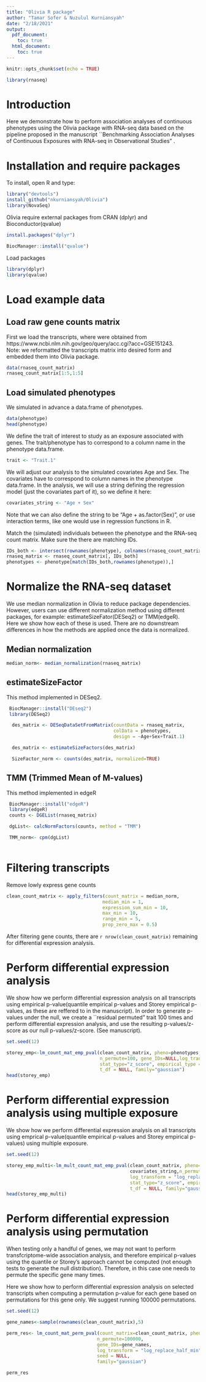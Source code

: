 ```yaml
---
title: "Olivia R package"
author: "Tamar Sofer & Nuzulul Kurniansyah"
date: "2/18/2021"
output: 
  pdf_document:
    toc: true
  html_document:
    toc: true
---
```


```r
knitr::opts_chunk$set(echo = TRUE)

library(rnaseq)
```



# Introduction
Here we demonstrate how to perform association analyses of continuous phenotypes using the Olivia package with RNA-seq data based on the pipeline proposed in the manuscript ``Benchmarking Association Analyses of Continuous Exposures with RNA-seq in Observational Studies" \url{https://www.biorxiv.org/content/10.1101/2021.02.12.430989v1.abstract}. 

# Installation and require packages

To install, open R and type:
```r

library("devtools")
install_github("nkurniansyah/Olivia")
library(NovaSeq)

```

Olivia require external packages from CRAN (dplyr) and Bioconductor(qvalue)

```r

install.packages("dplyr")

BiocManager::install("qvalue")

```

Load packages

```r
library(dplyr)
library(qvalue)
```

# Load example data

## Load raw gene counts matrix 
First we load the transcripts, where were obtained from https://www.ncbi.nlm.nih.gov/geo/query/acc.cgi?acc=GSE151243.  
Note: we reformatted the transcripts matrix into desired form and embedded them into Olivia package.

```r

data(rnaseq_count_matrix)
rnaseq_count_matrix[1:5,1:5]
```

## Load simulated phenotypes
We simulated in advance a data.frame of phenotypes. 

```r
data(phenotype)
head(phenotype)
```

We define the trait of interest to study as an exposure associated with genes. The trait/phenotype has to correspond to a column name in the phenotype data.frame.

```r
trait <- "Trait.1"
```

We will adjust our analysis to the simulated covariates Age and Sex. The covariates have to correspond to column names in the phenotype data.frame. In the analysis, we will use a string defining the regression model (just the covariates part of it), so we define it here: 

```r
covariates_string <- "Age + Sex"
```
Note that we can also define the string to be "Age + as.factor(Sex)", or use interaction terms, like one would use in regression functions in R. 

Match the (simulated) individuals between the phenotype and the RNA-seq count matrix. Make sure the there are matching IDs.
```r
IDs_both <- intersect(rownames(phenotype), colnames(rnaseq_count_matrix))
rnaseq_matrix <- rnaseq_count_matrix[, IDs_both] 
phenotypes <- phenotype[match(IDs_both,rownames(phenotype)),]
```

# Normalize the RNA-seq dataset

We use median normalization in Olivia to reduce package dependencies. However, users can use different normalization method using different packages, for example: estimateSizeFator(DESeq2) or TMM(edgeR).  
Here we show how each of these is used. There are no downstream differences in how the methods are applied once the data is normalized. 


## Median normalization

```r
median_norm<- median_normalization(rnaseq_matrix)

```
## estimateSizeFactor

This method implemented in DESeq2.

```r
 BiocManager::install("DEseq2")
 library(DESeq2)

  des_matrix <- DESeqDataSetFromMatrix(countData = rnaseq_matrix,
                                       colData = phenotypes,
                                       design = ~Age+Sex+Trait.1)

  des_matrix <- estimateSizeFactors(des_matrix)

  SizeFactor_norm <- counts(des_matrix, normalized=TRUE)
```

## TMM (Trimmed Mean of M-values)

This method implemented in edgeR

```r
 BiocManager::install("edgeR")
 library(edgeR)
 counts <- DGEList(rnaseq_matrix)

 dgList<- calcNormFactors(counts, method = "TMM")

 TMM_norm<- cpm(dgList)
  
```


# Filtering transcripts

Remove lowly express gene counts

```r
clean_count_matrix <- apply_filters(count_matrix = median_norm, 
                                   median_min = 1, 
                                   expression_sum_min = 10, 
                                   max_min = 10, 
                                   range_min = 5, 
                                   prop_zero_max = 0.5)
```


After filtering gene counts, there are `r nrow(clean_count_matrix)` remaining for differential expression analysis. 



# Perform differential expression analysis

We show how we perform differential expression analysis on all transcripts using empirical p-value(quantile empirical p-values and Storey empirical p-values, as these are reffered to in the manuscript). In order to generate p-values under the null, we create a ``residual permuted" trait 100 times and perform differential expression analysis, and use the resulting p-values/z-score as our null p-values/z-score. (See manuscript).

```r
set.seed(12)

storey_emp<-lm_count_mat_emp_pval(clean_count_matrix, pheno=phenotypes, trait, covariates_string,
                                  n_permute=100, gene_IDs=NULL,log_transform = "log_replace_half_min",
                                  stat_type="z_score", empirical_type = "storey",
                                  t_df = NULL, family="gaussian")
head(storey_emp)

```

# Perform differential expression analysis using multiple exposure

We show how we perform differential expression analysis on all transcripts using emprical p-value(quantile empirical p-values and Storey empirical p-values) using multiple exposure. 


```r
set.seed(12)

storey_emp_multi<-lm_mult_count_mat_emp_pval(clean_count_matrix, pheno=phenotypes, traits="Trait.1,Trait.2", 
                                             covariates_string,n_permute=100, gene_IDs=NULL,
                                             log_transform = "log_replace_half_min",
                                             stat_type="z_score", empirical_type = "storey",
                                             t_df = NULL, family="gaussian")
head(storey_emp_multi)


```

# Perform differential expression analysis using permutation

When testing only a handful of genes, we may not want to perform transfcriptome-wide association analysis, and therefore empirical p-values using the quantile or Storey's approach cannot be computed (not enough tests to generate the null distribution). Therefore, in this case one needs to permute the specific gene many times. 

Here we show how to perform differential expression analysis on selected transcripts when computing a permutation p-value for each gene based on permutations for this gene only. We suggest running 100000 permutations.


```r
set.seed(12)

gene_names<-sample(rownames(clean_count_matrix),5)

perm_res<- lm_count_mat_perm_pval(count_matrix=clean_count_matrix, pheno=phenotypes, trait, covariates_string,
                                 n_permute=100000,
                                 gene_IDs=gene_names,
                                 log_transform = "log_replace_half_min",
                                 seed = NULL,
                                 family="gaussian")

perm_res

```



